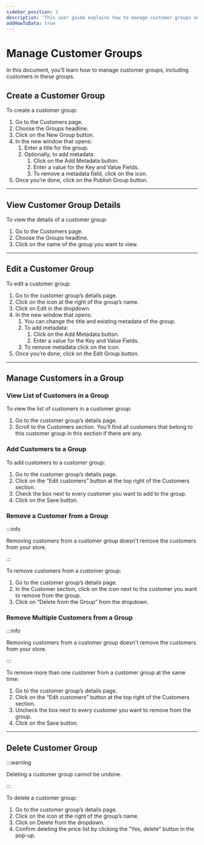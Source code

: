 ```yaml
---
sidebar_position: 3
description: 'This user guide explains how to manage customer groups on the Medusa admin. Learn how to create and edit customer groups.'
addHowToData: true
---
```



# Manage Customer Groups

In this document, you’ll learn how to manage customer groups, including customers in these groups.

## Create a Customer Group

To create a customer group:

1. Go to the Customers page.
2. Choose the Groups headline.
3. Click on the New Group button.
4. In the new window that opens:
    1. Enter a title for the group.
    2. Optionally, to add metadata:
        1. Click on the Add Metadata button.
        2. Enter a value for the Key and Value Fields.
        3. To remove a metadata field, click on the <UiIcon lightIcon="https://res.cloudinary.com/dza7lstvk/image/upload/v1667999273/Medusa%20Docs/UI%20Icons/7hztVhj_mj6mxu.png" darkIcon="https://res.cloudinary.com/dza7lstvk/image/upload/v1667999290/Medusa%20Docs/UI%20Icons/1yp4PNt_vzwnhf.png" alt="trash" /> icon.
5. Once you’re done, click on the Publish Group button.

---

## View Customer Group Details

To view the details of a customer group:

1. Go to the Customers page.
2. Choose the Groups headline.
3. Click on the name of the group you want to view.

---

## Edit a Customer Group

To edit a customer group:

1. Go to the customer group’s details page.
2. Click on the <UiIcon lightIcon="https://res.cloudinary.com/dza7lstvk/image/upload/v1667999308/Medusa%20Docs/UI%20Icons/1ordBC6_ssysel.png" darkIcon="https://res.cloudinary.com/dza7lstvk/image/upload/v1667999326/Medusa%20Docs/UI%20Icons/dSwWYBH_stzgoi.png" alt="three dots" /> icon at the right of the group’s name.
3. Click on Edit in the dropdown.
4. In the new window that opens:
    1. You can change the title and existing metadata of the group.
    2. To add metadata:
        1. Click on the Add Metadata button.
        2. Enter a value for the Key and Value Fields.
    3. To remove metadata click on the <UiIcon lightIcon="https://res.cloudinary.com/dza7lstvk/image/upload/v1667999273/Medusa%20Docs/UI%20Icons/7hztVhj_mj6mxu.png" darkIcon="https://res.cloudinary.com/dza7lstvk/image/upload/v1667999290/Medusa%20Docs/UI%20Icons/1yp4PNt_vzwnhf.png" alt="trash" /> icon.
5. Once you’re done, click on the Edit Group button.

---

## Manage Customers in a Group

### View List of Customers in a Group

To view the list of customers in a customer group:

1. Go to the customer group’s details page.
2. Scroll to the Customers section. You’ll find all customers that belong to this customer group in this section if there are any.

### Add Customers to a Group

To add customers to a customer group:

1. Go to the customer group’s details page.
2. Click on the “Edit customers” button at the top right of the Customers section.
3. Check the box next to every customer you want to add to the group.
4. Click on the Save button.

### Remove a Customer from a Group

:::info

Removing customers from a customer group doesn't remove the customers from your store.

:::

To remove customers from a customer group:

1. Go to the customer group’s details page.
2. In the Customer section, click on the <UiIcon lightIcon="https://res.cloudinary.com/dza7lstvk/image/upload/v1667999308/Medusa%20Docs/UI%20Icons/1ordBC6_ssysel.png" darkIcon="https://res.cloudinary.com/dza7lstvk/image/upload/v1667999326/Medusa%20Docs/UI%20Icons/dSwWYBH_stzgoi.png" alt="three dots" /> icon next to the customer you want to remove from the group.
3. Click on “Delete from the Group” from the dropdown.

### Remove Multiple Customers from a Group

:::info

Removing customers from a customer group doesn't remove the customers from your store.

:::

To remove more than one customer from a customer group at the same time:

1. Go to the customer group’s details page.
2. Click on the “Edit customers” button at the top right of the Customers section.
3. Uncheck the box next to every customer you want to remove from the group.
4. Click on the Save button.

---

## Delete Customer Group

:::warning

Deleting a customer group cannot be undone.

:::

To delete a customer group:

1. Go to the customer group’s details page.
2. Click on the <UiIcon lightIcon="https://res.cloudinary.com/dza7lstvk/image/upload/v1667999308/Medusa%20Docs/UI%20Icons/1ordBC6_ssysel.png" darkIcon="https://res.cloudinary.com/dza7lstvk/image/upload/v1667999326/Medusa%20Docs/UI%20Icons/dSwWYBH_stzgoi.png" alt="three dots" /> icon at the right of the group’s name.
3. Click on Delete from the dropdown.
4. Confirm deleting the price list by clicking the “Yes, delete” button in the pop-up.